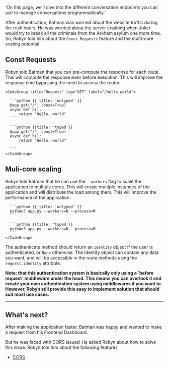 
  'On this page, we’ll dive into the different conversation endpoints you can use to manage conversations programmatically.'

After authentication, Batman was worried about the website traffic during the rush hours. He was worried about the server crashing when Joker would try to break all the criminals from the Arkham asylum one more time. So, Robyn told him about the `Const Requests` feature and the multi-core scaling potential.


## Const Requests


Robyn told Batman that you can pre-compute the response for each route. This will compute the response even before execution. This will improve the response time bypassing the need to access the router.


<Row>
<Col>
</Col>
  <Col sticky>

    <CodeGroup title="Request" tag="GET" label="/hello_world">

      ```python {{ title: 'untyped' }}
      @app.get("/", const=True)
      async def h():
          return "Hello, world"
      ```

      ```python {{title: 'typed'}}
      @app.get("/", const=True)
      async def h():
          return "Hello, world"

      ```
    </CodeGroup>
  </Col>
</Row>

## Muli-core scaling

Robyn told Batman that he can use the `--workers` flag to scale the application to multiple cores. This will create multiple instances of the application and will distribute the load among them. This will improve the performance of the application.


<Row>

  <Col>

  </Col>
  <Col sticky>
    <CodeGroup title="Request">

      ```python {{ title: 'untyped' }}
      python3 app.py --workers=N --process=M
      ```

      ```python {{title: 'typed'}}
      python3 app.py --workers=N --process=M
      ```
    </CodeGroup>
  </Col>

The authenticate method should return an `Identity` object if the user is authenticated, or `None` otherwise. The Identity object can contain any data you want, and will be accessible in the route methods using the `request.identity` attribute.

<b>
  Note: that this authentication system is basically only using a `before request` middleware under the hood. This means you can overlook it and create your own authentication system using middlewares if you want to. However, Robyn still provide this easy to implement solution that should suit most use cases.
</b>


</Row>

--- 

## What's next?

After making the application faster, Batman was happy and wanted to make a request from his Frontend Dashboard.

But he was faced with CORS issues! He asked Robyn about how to solve this issue. Robyn told him about the following features

- [CORS](/documentation/api_reference/cors)

